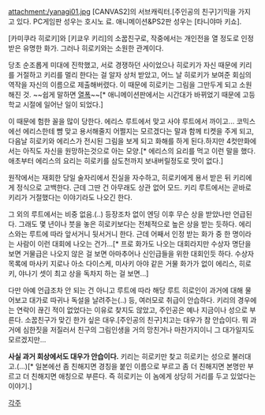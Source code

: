 attachment:/yanagi01.jpg
[CANVAS2]의 서브캐릭터.[주인공의 친구]기믹을 가지고 있다. PC게임판 성우는 호시노 료. 애니메이션&PS2판 성우는 [타니야마 키쇼].

[카미쿠라 히로키]와 [키쿄우 키리]의 소꿉친구로, 작중에서는 개인전을 열 정도로 인정받은 유명한 화가. 그러나 히로키와는 소원한 관계이다.

당초 순조롭게 미대에 진학했고, 서로 경쟁하던 사이었으나 히로키가 자신 때문에 키리를 거절하고 키리를 멀리 한다는 걸 알자 상처 받았고, 어느 날 히로키가 보여준 회심의 역작을 자신의 이름으로 제출해버렸다. 이 때문에 히로키는 그림을 그만두게 되고 소원해진 것. ~~쉽게 말하면 [[열폭]]~~[* 애니메이션판에서는 시간대가 바뀌었기 때문에 고등학교 시절에 일어난 일이 되었다.]



이 때문에 험한 꼴을 많이 당한다. 에리스 루트에서 맞고 사야 루트에서 까이고...
코믹스에선 에리스한테 뺨 맞고 용서해줄지 어쩔지는 모르겠다는 말과 함께 티켓을 주게 되고, 다음날 히로키와 에리스가 전시된 그림을 보게 되고 화해를 하게 된다.하지만 4컷만화에서는 아직도 자신을 원망하는것으로 아는 모양.[* 에리스의 요리를 먹고 이런 말을 했다.애초부터 에리스의 요리는 히로키를 삼도천까지 보내버릴정도로 맛이 없다.]

원작에서는 재회한 당일 술자리에서 진실을 자수하고, 히로키에게 용서 받은 뒤 키리에게 정식으로 고백한다. 근데 그딴 건 아무래도 상관 없어 모드. 키리 루트에서는 곧바로 키리가 거절했다는 이야기라도 나오긴 한다.

그 외의 루트에서는 비중 없음.(..) 등장조차 없이 엔딩 이후 무슨 상을 받았나만 언급된다. 그래도 몇 년이나 붓을 놓은 히로키보다는 전체적으로 높은 상을 받는 듯하다. 에리스와는 루트에 따라 앞서거니 뒷서거니 한다. 근데 어째서 인정 받는 화가 중 한 명이라는 사람이 이런 대회에 나오는 건가...[* 프로 화가도 나오는 대회라지만 수상자 명단을 보면 거물급은 나오지 않은 걸 보면 아마추어나 신인급들을 위한 대회인듯 하다. 수상자 목록에 마사키 지로나 아소 다이스케, 미사키 아야 같은 거물 화가가 없이 에리스, 히로키, 야나기 셋이 최고 상을 독차지 하는 걸 보면...]

다만 아예 언급조차 안 되는 건 아니고 루트에 따라 해당 루트 히로인이 과거에 대해 물어보고 대가로 따귀나 독설을 날려주는(..) 등, 여러모로 취급이 안습하다. 키리의 경우에는 연락이 끊긴 적이 없었다는 이유로 찾지도 않았고, 주인공은 예나 지금이나 성으로 부른다. 소꿉친구가 맞긴 한가 싶은 대우.[주인공의 친구]치고는 대우가 참 안습이다. 뭐 과거에 심한짓을 저질러서 친구의 그림인생을 거의 망친거나 마찬가지이니 그 대가일지도 모르겠지만...

'''사실 과거 회상에서도 대우가 안습이다.''' 키리는 히로키만 찾고 히로키는 성으로 불러대고.(...)[* 일본에선 좀 친해지면 경칭을 붙인 이름으로 부르고 좀 더 친해지면 본명만 부르고 더 친해지면 애칭으로 부른다. 즉 히로키는 이 놈에게 상당히 거리를 두고 있었다는 이야기.]

[[각주]]
